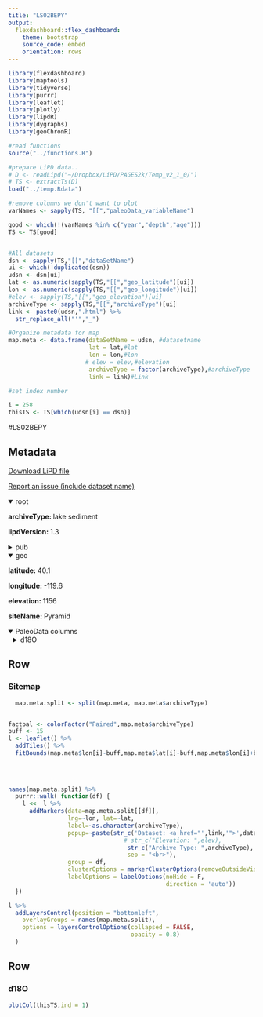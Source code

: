 ```yaml
---
title: "LS02BEPY"
output: 
  flexdashboard::flex_dashboard:
    theme: bootstrap
    source_code: embed
    orientation: rows
---
```


```r
library(flexdashboard)
library(maptools)
library(tidyverse)
library(purrr)
library(leaflet)
library(plotly)
library(lipdR)
library(dygraphs)
library(geoChronR)

#read functions
source("../functions.R")

#prepare LiPD data..
# D <- readLipd("~/Dropbox/LiPD/PAGES2k/Temp_v2_1_0/")
# TS <- extractTs(D)
load("../temp.Rdata")

#remove columns we don't want to plot
varNames <- sapply(TS, "[[","paleoData_variableName")

good <- which(!(varNames %in% c("year","depth","age")))
TS <- TS[good]


#All datasets
dsn <- sapply(TS,"[[","dataSetName")
ui <- which(!duplicated(dsn))
udsn <- dsn[ui]
lat <- as.numeric(sapply(TS,"[[","geo_latitude")[ui])
lon <- as.numeric(sapply(TS,"[[","geo_longitude")[ui])
#elev <- sapply(TS,"[[","geo_elevation")[ui]
archiveType <- sapply(TS,"[[","archiveType")[ui]
link <- paste0(udsn,".html") %>% 
  str_replace_all("'","_")

#Organize metadata for map
map.meta <- data.frame(dataSetName = udsn, #datasetname
                       lat = lat,#lat
                       lon = lon,#lon
                      # elev = elev,#elevation
                       archiveType = factor(archiveType),#archiveType
                       link = link)#Link

#set index number

i = 258
thisTS <- TS[which(udsn[i] == dsn)]
```
#LS02BEPY

Metadata {.sidebar}
-------------------------------------
[Download LiPD file](LS02BEPY.lpd)
            

[Report an issue (include dataset name)](https://github.com/nickmckay/LiPDverse/issues)

<details open style="margin-left: 0px">
<summary>root</summary>
<p style="margin-left: 0px"><strong>archiveType: </strong>lake sediment
<p style="margin-left: 0px"><strong>lipdVersion: </strong>1.3
</details>
<details>
<summary>pub</summary>
<details style="margin-left: 10px">
<summary>pub1</summary>
<p style="margin-left: 10px"><strong>author: </strong>Benson, Larry , Kashgarian, Michaele , Rye, Robert , Lund, Steve , Paillet, Fred , Smoot, Joseph , Kester, Cynthia , Mensing, Scott , Meko, Dave , Lindstr�m, Susan
<p style="margin-left: 10px"><strong>journal: </strong>Quaternary Science Reviews
<p style="margin-left: 10px"><strong>volume: </strong>21
<p style="margin-left: 10px"><strong>pages: </strong>-23
<p style="margin-left: 10px"><strong>pubYear: </strong>2002
<p style="margin-left: 10px"><strong>title: </strong>Holocene multidecadal and multicentennial droughts affecting Northern California and Nevada
<p style="margin-left: 10px"><strong>DOI: </strong>10.1016/S0277-3791(01)00048-8
</details>
</details>
<details open style="margin-left: 0px">
<summary>geo</summary>
<p style="margin-left: 0px"><strong>latitude: </strong>40.1
<p style="margin-left: 0px"><strong>longitude: </strong>-119.6
<p style="margin-left: 0px"><strong>elevation: </strong>1156
<p style="margin-left: 0px"><strong>siteName: </strong>Pyramid
</details>
<details open>
<summary>PaleoData columns</summary>
<details style="margin-left: 10px">
<summary>d18O</summary>
<p style="margin-left: 10px"><strong>TSid: </strong>LS02BEPY
<p style="margin-left: 10px"><strong>variableName: </strong>d18O
<p style="margin-left: 10px"><strong>units: </strong>permil
<p style="margin-left: 10px"><strong>description: </strong>carbonate
<details>
<summary>interpretation</summary>
<details style="margin-left: 20px">
<summary>1</summary>
<p style="margin-left: 20px"><strong>basis: </strong>Continuous, high-resolution d18O records from cored sediments of Pyramid Lake, Nevada, indicate that oscillations in the hydrologic balance occurred. When drought occurs in the Sierra Nevada, the flow of the Truckee River is reduced and Pyramid Lake falls or the amount of overflow to Winnemucca Lake basin decreases. This results in increasing d18O values of lake water. For the purposes of this paper, we define ??hydrologic droughts?? as periods during which Dd18O=Dt tends to be positive; that is, times when lake volume (or spill rate) decreases.
<p style="margin-left: 20px"><strong>interpDirection: </strong>increase
<p style="margin-left: 20px"><strong>scope: </strong>climate
<p style="margin-left: 20px"><strong>variable: </strong>lake overflow
<p style="margin-left: 20px"><strong>variableDetail: </strong>lake water
</details>
<details style="margin-left: 20px">
<summary>2</summary>
<p style="margin-left: 20px"><strong>basis: </strong>There are two principal sources of d18Oin to Pyramid Lake: Sierran snowmelt and Lake Tahoe overflow.Evaporation from Lake Tahoe has resulted in a d18O value (5.6m) much larger than that of snowmelt (14.6m). Thus, during droughts when Lake Fig. 19. Plot of TOC, d13C and d18O data from PLB98-2 (solid lines) and the top of PLC97-1 (dashed lines) indicating overlap of cores. 670 L. Benson et al. / Quaternary Science Reviews 21 (2002) 659?682 Tahoe ceases spilling, the d18O value of Truckee River discharge decreases from B11m to B14.6m. Th e input of 14.6m water to Pyramid lake causes its d18O value to first increase as its volume decreases; however, its steady-state value (1.6m) is much smaller than when the lake receives spill from Lake Tahoe.
<p style="margin-left: 20px"><strong>direction: </strong>negative
<p style="margin-left: 20px"><strong>inferredMaterial: </strong>lake water
<p style="margin-left: 20px"><strong>integrationTimeUnits: </strong>years
<p style="margin-left: 20px"><strong>rank: </strong>1
<p style="margin-left: 20px"><strong>scope: </strong>isotope
<p style="margin-left: 20px"><strong>variable: </strong>P_E
</details>
</details>
</details>

Row
-----------------------------------------------------------------------

### Sitemap

```r
  map.meta.split <- split(map.meta, map.meta$archiveType)


factpal <- colorFactor("Paired",map.meta$archiveType)
buff <- 15
l <- leaflet() %>% 
  addTiles() %>% 
  fitBounds(map.meta$lon[i]-buff,map.meta$lat[i]-buff,map.meta$lon[i]+buff,map.meta$lat[i]+buff)
  

  
  
names(map.meta.split) %>%
  purrr::walk( function(df) {
    l <<- l %>%
      addMarkers(data=map.meta.split[[df]],
                 lng=~lon, lat=~lat,
                 label=~as.character(archiveType),
                 popup=~paste(str_c('Dataset: <a href="',link,'">',dataSetName,'</a>'),
                                 # str_c("Elevation: ",elev),
                                  str_c("Archive Type: ",archiveType),
                                  sep = "<br>"),
                 group = df,
                 clusterOptions = markerClusterOptions(removeOutsideVisibleBounds = F),
                 labelOptions = labelOptions(noHide = F,
                                             direction = 'auto'))
  })

l %>%
  addLayersControl(position = "bottomleft",
    overlayGroups = names(map.meta.split),
    options = layersControlOptions(collapsed = FALSE,
                                   opacity = 0.8)
  )
```

Row {.tabset .tabset-fade}
-----------------------------------------------------------------------

### d18O
```r
plotCol(thisTS,ind = 1)
```
